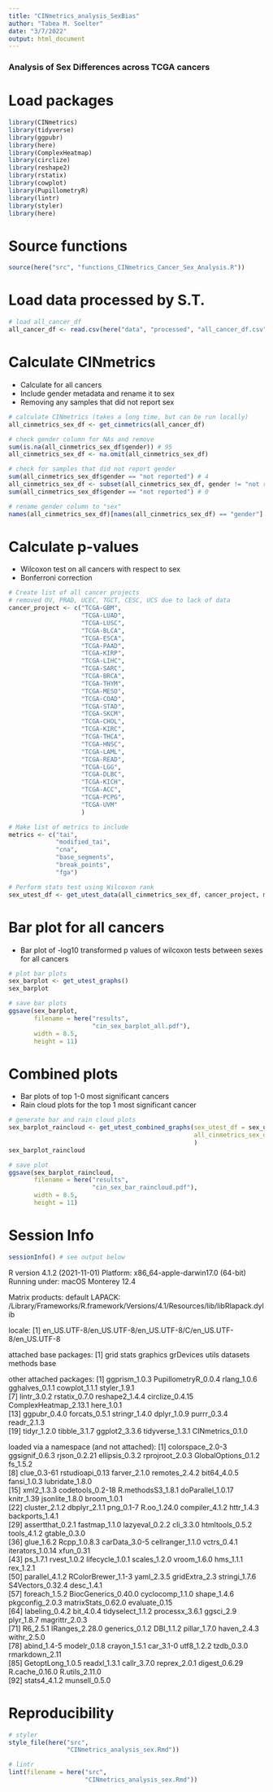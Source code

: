 ```yaml
---
title: "CINmetrics_analysis_SexBias"
author: "Tabea M. Soelter"
date: "3/7/2022"
output: html_document
---
```

### Analysis of Sex Differences across TCGA cancers

# Load packages
```r
library(CINmetrics)
library(tidyverse)
library(ggpubr)
library(here)
library(ComplexHeatmap)
library(circlize)
library(reshape2)
library(rstatix)
library(cowplot)
library(PupillometryR)
library(lintr)
library(styler)
library(here)
```

# Source functions
```r
source(here("src", "functions_CINmetrics_Cancer_Sex_Analysis.R"))
```

# Load data processed by S.T.
```r
# load all_cancer_df
all_cancer_df <- read.csv(here("data", "processed", "all_cancer_df.csv"))
```

# Calculate CINmetrics
* Calculate for all cancers 
* Include gender metadata and rename it to sex
* Removing any samples that did not report sex
```r
# calculate CINmetrics (takes a long time, but can be run locally)
all_cinmetrics_sex_df <- get_cinmetrics(all_cancer_df)

# check gender column for NAs and remove
sum(is.na(all_cinmetrics_sex_df$gender)) # 95
all_cinmetrics_sex_df <- na.omit(all_cinmetrics_sex_df)

# check for samples that did not report gender
sum(all_cinmetrics_sex_df$gender == "not reported") # 4
all_cinmetrics_sex_df <- subset(all_cinmetrics_sex_df, gender != "not reported")
sum(all_cinmetrics_sex_df$gender == "not reported") # 0

# rename gender column to "sex"
names(all_cinmetrics_sex_df)[names(all_cinmetrics_sex_df) == "gender"] <- "sex"
```

# Calculate p-values
* Wilcoxon test on all cancers with respect to sex
* Bonferroni correction
```r
# Create list of all cancer projects
# removed OV, PRAD, UCEC, TGCT, CESC, UCS due to lack of data
cancer_project <- c("TCGA-GBM",
                    "TCGA-LUAD",
                    "TCGA-LUSC",
                    "TCGA-BLCA",
                    "TCGA-ESCA",
                    "TCGA-PAAD",
                    "TCGA-KIRP",
                    "TCGA-LIHC",
                    "TCGA-SARC",
                    "TCGA-BRCA",
                    "TCGA-THYM",
                    "TCGA-MESO",
                    "TCGA-COAD",
                    "TCGA-STAD",
                    "TCGA-SKCM",
                    "TCGA-CHOL",
                    "TCGA-KIRC",
                    "TCGA-THCA",
                    "TCGA-HNSC",
                    "TCGA-LAML",
                    "TCGA-READ",
                    "TCGA-LGG",
                    "TCGA-DLBC",
                    "TCGA-KICH",
                    "TCGA-ACC",
                    "TCGA-PCPG",
                    "TCGA-UVM"
                    )

# Make list of metrics to include
metrics <- c("tai",
             "modified_tai",
             "cna",
             "base_segments",
             "break_points",
             "fga")

# Perform stats test using Wilcoxon rank
sex_utest_df <- get_utest_data(all_cinmetrics_sex_df, cancer_project, metrics)
```

# Bar plot for all cancers
* Bar plot of -log10 transformed p values of wilcoxon tests between sexes for all cancers
```r
# plot bar plots
sex_barplot <- get_utest_graphs()
sex_barplot

# save bar plots
ggsave(sex_barplot,
       filename = here("results",
                       "cin_sex_barplot_all.pdf"),
       width = 8.5,
       height = 11)
```

# Combined plots
* Bar plots of top 1-0 most significant cancers
* Rain cloud plots for the top 1 most significant cancer 
```r
# generate bar and rain cloud plots
sex_barplot_raincloud <- get_utest_combined_graphs(sex_utest_df = sex_utest_df,
                                                   all_cinmetrics_sex_df = all_cinmetrics_sex_df
                                                   )
sex_barplot_raincloud

# save plot
ggsave(sex_barplot_raincloud,
       filename = here("results",
                       "cin_sex_bar_raincloud.pdf"),
       width = 8.5,
       height = 11)
```

# Session Info
```r
sessionInfo() # see output below
```
R version 4.1.2 (2021-11-01)
Platform: x86_64-apple-darwin17.0 (64-bit)
Running under: macOS Monterey 12.4

Matrix products: default
LAPACK: /Library/Frameworks/R.framework/Versions/4.1/Resources/lib/libRlapack.dylib

locale:
[1] en_US.UTF-8/en_US.UTF-8/en_US.UTF-8/C/en_US.UTF-8/en_US.UTF-8

attached base packages:
[1] grid      stats     graphics  grDevices utils     datasets  methods   base     

other attached packages:
 [1] ggprism_1.0.3         PupillometryR_0.0.4   rlang_1.0.6           gghalves_0.1.1        cowplot_1.1.1         styler_1.9.1         
 [7] lintr_3.0.2           rstatix_0.7.0         reshape2_1.4.4        circlize_0.4.15       ComplexHeatmap_2.13.1 here_1.0.1           
[13] ggpubr_0.4.0          forcats_0.5.1         stringr_1.4.0         dplyr_1.0.9           purrr_0.3.4           readr_2.1.3          
[19] tidyr_1.2.0           tibble_3.1.7          ggplot2_3.3.6         tidyverse_1.3.1       CINmetrics_0.1.0     

loaded via a namespace (and not attached):
 [1] colorspace_2.0-3    ggsignif_0.6.3      rjson_0.2.21        ellipsis_0.3.2      rprojroot_2.0.3     GlobalOptions_0.1.2 fs_1.5.2           
 [8] clue_0.3-61         rstudioapi_0.13     farver_2.1.0        remotes_2.4.2       bit64_4.0.5         fansi_1.0.3         lubridate_1.8.0    
[15] xml2_1.3.3          codetools_0.2-18    R.methodsS3_1.8.1   doParallel_1.0.17   knitr_1.39          jsonlite_1.8.0      broom_1.0.1        
[22] cluster_2.1.2       dbplyr_2.1.1        png_0.1-7           R.oo_1.24.0         compiler_4.1.2      httr_1.4.3          backports_1.4.1    
[29] assertthat_0.2.1    fastmap_1.1.0       lazyeval_0.2.2      cli_3.3.0           htmltools_0.5.2     tools_4.1.2         gtable_0.3.0       
[36] glue_1.6.2          Rcpp_1.0.8.3        carData_3.0-5       cellranger_1.1.0    vctrs_0.4.1         iterators_1.0.14    xfun_0.31          
[43] ps_1.7.1            rvest_1.0.2         lifecycle_1.0.1     scales_1.2.0        vroom_1.6.0         hms_1.1.1           rex_1.2.1          
[50] parallel_4.1.2      RColorBrewer_1.1-3  yaml_2.3.5          gridExtra_2.3       stringi_1.7.6       S4Vectors_0.32.4    desc_1.4.1         
[57] foreach_1.5.2       BiocGenerics_0.40.0 cyclocomp_1.1.0     shape_1.4.6         pkgconfig_2.0.3     matrixStats_0.62.0  evaluate_0.15      
[64] labeling_0.4.2      bit_4.0.4           tidyselect_1.1.2    processx_3.6.1      ggsci_2.9           plyr_1.8.7          magrittr_2.0.3     
[71] R6_2.5.1            IRanges_2.28.0      generics_0.1.2      DBI_1.1.2           pillar_1.7.0        haven_2.4.3         withr_2.5.0        
[78] abind_1.4-5         modelr_0.1.8        crayon_1.5.1        car_3.1-0           utf8_1.2.2          tzdb_0.3.0          rmarkdown_2.11     
[85] GetoptLong_1.0.5    readxl_1.3.1        callr_3.7.0         reprex_2.0.1        digest_0.6.29       R.cache_0.16.0      R.utils_2.11.0     
[92] stats4_4.1.2        munsell_0.5.0

# Reproducibility
```r
# styler
style_file(here("src",
                "CINmetrics_analysis_sex.Rmd"))

# lintr
lint(filename = here("src",
                     "CINmetrics_analysis_sex.Rmd"))
```


